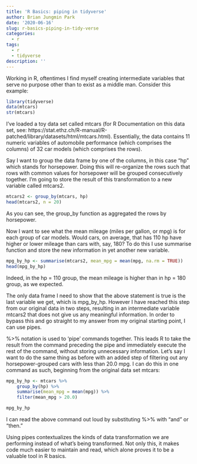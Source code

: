 ```yaml
---
title: 'R Basics: piping in tidyverse'
author: Brian Jungmin Park
date: '2020-06-16'
slug: r-basics-piping-in-tidy-verse
categories:
  - r
tags:
  - r
  - tidyverse
description: ''
---
```


Working in R, oftentimes I find myself creating intermediate variables that serve no purpose other than to exist as a middle man. Consider this example:

```r
library(tidyverse)
data(mtcars)
str(mtcars)
```

I've loaded a toy data set called mtcars (for R Documentation on this data set, see: https://stat.ethz.ch/R-manual/R-patched/library/datasets/html/mtcars.html). Essentially, the data contains 11 numeric variables of automobile performance (which comprises the columns) of 32 car models (which comprises the rows).

Say I want to group the data frame by one of the columns, in this case "hp" which stands for horsepower. Doing this will re-organize the rows such that rows with common values for horsepower will be grouped consecutively together. I'm going to store the result of this transformation to a new variable called mtcars2. 

```r
mtcars2 <- group_by(mtcars, hp)
head(mtcars2, n = 20)
```

As you can see, the group_by function as aggregated the rows by horsepower. 

Now I want to see what the mean mileage (miles per gallon, or mpg) is for each group of car models. Would cars, on average, that has 110 hp have higher or lower mileage than cars with, say, 180? To do this I use summarise function and store the new information in yet another new variable.

```r
mpg_by_hp <- summarise(mtcars2, mean_mpg = mean(mpg, na.rm = TRUE))
head(mpg_by_hp) 
```

Indeed, in the hp = 110 group, the mean mileage is higher than in hp = 180 group, as we expected. 

The only data frame I need to show that the above statement is true is the last variable we get, which is mpg_by_hp. However I have reached this step from our original data in two steps, resulting in an intermediate variable mtcars2 that does not give us any meaningful information. In order to bypass this and go straight to my answer from my original starting point, I can use pipes.

%>% notation is used to 'pipe' commands together. This leads R to take the result from the command preceding the pipe and immediately execute the rest of the command, without storing unnecessary information. Let's say I want to do the same thing as before with an added step of filtering out any horsepower-grouped cars with less than 20.0 mpg. I can do this in one command as such, beginning from the original data set mtcars:

```r
mpg_by_hp <- mtcars %>%
    group_by(hp) %>%
    summarise(mean_mpg = mean(mpg)) %>%
    filter(mean_mpg > 20.0)

mpg_by_hp
```

I can read the above command out loud by substituting %>% with "and" or "then." 

Using pipes contextualizes the kinds of data transformation we are performing instead of what's being transformed. Not only this, it makes code much easier to maintain and read, which alone proves it to be a valuable tool in R basics. 